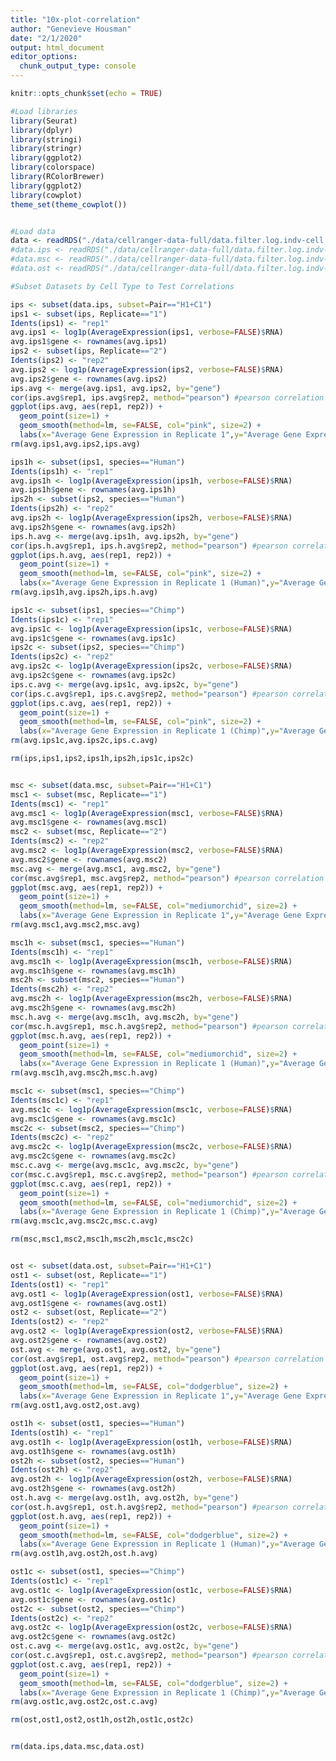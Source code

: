```yaml
---
title: "10x-plot-correlation"
author: "Genevieve Housman"
date: "2/1/2020"
output: html_document
editor_options: 
  chunk_output_type: console
---
```


```r
knitr::opts_chunk$set(echo = TRUE)
```

```r

#Load libraries
library(Seurat)
library(dplyr)
library(stringi)
library(stringr)
library(ggplot2)
library(colorspace)
library(RColorBrewer)
library(ggplot2)
library(cowplot)
theme_set(theme_cowplot())


#Load data
data <- readRDS("./data/cellranger-data-full/data.filter.log.indv-cell.int19k-tot.assign.rds") #integrate across individuals - total (15k genes)
#data.ips <- readRDS("./data/cellranger-data-full/data.filter.log.indv-cell.int-t0.assign.rds") #integrate across individuals - Time 0
#data.msc <- readRDS("./data/cellranger-data-full/data.filter.log.indv-cell.int-t1.assign.rds") #integrate across individuals - Time 1
#data.ost <- readRDS("./data/cellranger-data-full/data.filter.log.indv-cell.int-t2.assign.rds") #integrate across individuals - Time 2

#Subset Datasets by Cell Type to Test Correlations

ips <- subset(data.ips, subset=Pair=="H1+C1")
ips1 <- subset(ips, Replicate=="1")
Idents(ips1) <- "rep1"
avg.ips1 <- log1p(AverageExpression(ips1, verbose=FALSE)$RNA)
avg.ips1$gene <- rownames(avg.ips1)
ips2 <- subset(ips, Replicate=="2")
Idents(ips2) <- "rep2"
avg.ips2 <- log1p(AverageExpression(ips2, verbose=FALSE)$RNA)
avg.ips2$gene <- rownames(avg.ips2)
ips.avg <- merge(avg.ips1, avg.ips2, by="gene")
cor(ips.avg$rep1, ips.avg$rep2, method="pearson") #pearson correlation = 0.99
ggplot(ips.avg, aes(rep1, rep2)) +
  geom_point(size=1) +
  geom_smooth(method=lm, se=FALSE, col="pink", size=2) +
  labs(x="Average Gene Expression in Replicate 1",y="Average Gene Expression in Replicate 2")
rm(avg.ips1,avg.ips2,ips.avg)

ips1h <- subset(ips1, species=="Human")
Idents(ips1h) <- "rep1"
avg.ips1h <- log1p(AverageExpression(ips1h, verbose=FALSE)$RNA)
avg.ips1h$gene <- rownames(avg.ips1h)
ips2h <- subset(ips2, species=="Human")
Idents(ips2h) <- "rep2"
avg.ips2h <- log1p(AverageExpression(ips2h, verbose=FALSE)$RNA)
avg.ips2h$gene <- rownames(avg.ips2h)
ips.h.avg <- merge(avg.ips1h, avg.ips2h, by="gene")
cor(ips.h.avg$rep1, ips.h.avg$rep2, method="pearson") #pearson correlation = 0.98
ggplot(ips.h.avg, aes(rep1, rep2)) +
  geom_point(size=1) +
  geom_smooth(method=lm, se=FALSE, col="pink", size=2) +
  labs(x="Average Gene Expression in Replicate 1 (Human)",y="Average Gene Expression in Replicate 2 (Human)")
rm(avg.ips1h,avg.ips2h,ips.h.avg)

ips1c <- subset(ips1, species=="Chimp")
Idents(ips1c) <- "rep1"
avg.ips1c <- log1p(AverageExpression(ips1c, verbose=FALSE)$RNA)
avg.ips1c$gene <- rownames(avg.ips1c)
ips2c <- subset(ips2, species=="Chimp")
Idents(ips2c) <- "rep2"
avg.ips2c <- log1p(AverageExpression(ips2c, verbose=FALSE)$RNA)
avg.ips2c$gene <- rownames(avg.ips2c)
ips.c.avg <- merge(avg.ips1c, avg.ips2c, by="gene")
cor(ips.c.avg$rep1, ips.c.avg$rep2, method="pearson") #pearson correlation = 0.99
ggplot(ips.c.avg, aes(rep1, rep2)) +
  geom_point(size=1) +
  geom_smooth(method=lm, se=FALSE, col="pink", size=2) +
  labs(x="Average Gene Expression in Replicate 1 (Chimp)",y="Average Gene Expression in Replicate 2 (Chimp)")
rm(avg.ips1c,avg.ips2c,ips.c.avg)

rm(ips,ips1,ips2,ips1h,ips2h,ips1c,ips2c)


msc <- subset(data.msc, subset=Pair=="H1+C1")
msc1 <- subset(msc, Replicate=="1")
Idents(msc1) <- "rep1"
avg.msc1 <- log1p(AverageExpression(msc1, verbose=FALSE)$RNA)
avg.msc1$gene <- rownames(avg.msc1)
msc2 <- subset(msc, Replicate=="2")
Idents(msc2) <- "rep2"
avg.msc2 <- log1p(AverageExpression(msc2, verbose=FALSE)$RNA)
avg.msc2$gene <- rownames(avg.msc2)
msc.avg <- merge(avg.msc1, avg.msc2, by="gene")
cor(msc.avg$rep1, msc.avg$rep2, method="pearson") #pearson correlation = 0.97
ggplot(msc.avg, aes(rep1, rep2)) +
  geom_point(size=1) +
  geom_smooth(method=lm, se=FALSE, col="mediumorchid", size=2) +
  labs(x="Average Gene Expression in Replicate 1",y="Average Gene Expression in Replicate 2")
rm(avg.msc1,avg.msc2,msc.avg)

msc1h <- subset(msc1, species=="Human")
Idents(msc1h) <- "rep1"
avg.msc1h <- log1p(AverageExpression(msc1h, verbose=FALSE)$RNA)
avg.msc1h$gene <- rownames(avg.msc1h)
msc2h <- subset(msc2, species=="Human")
Idents(msc2h) <- "rep2"
avg.msc2h <- log1p(AverageExpression(msc2h, verbose=FALSE)$RNA)
avg.msc2h$gene <- rownames(avg.msc2h)
msc.h.avg <- merge(avg.msc1h, avg.msc2h, by="gene")
cor(msc.h.avg$rep1, msc.h.avg$rep2, method="pearson") #pearson correlation = 0.98
ggplot(msc.h.avg, aes(rep1, rep2)) +
  geom_point(size=1) +
  geom_smooth(method=lm, se=FALSE, col="mediumorchid", size=2) +
  labs(x="Average Gene Expression in Replicate 1 (Human)",y="Average Gene Expression in Replicate 2 (Human)")
rm(avg.msc1h,avg.msc2h,msc.h.avg)

msc1c <- subset(msc1, species=="Chimp")
Idents(msc1c) <- "rep1"
avg.msc1c <- log1p(AverageExpression(msc1c, verbose=FALSE)$RNA)
avg.msc1c$gene <- rownames(avg.msc1c)
msc2c <- subset(msc2, species=="Chimp")
Idents(msc2c) <- "rep2"
avg.msc2c <- log1p(AverageExpression(msc2c, verbose=FALSE)$RNA)
avg.msc2c$gene <- rownames(avg.msc2c)
msc.c.avg <- merge(avg.msc1c, avg.msc2c, by="gene")
cor(msc.c.avg$rep1, msc.c.avg$rep2, method="pearson") #pearson correlation = 0.92
ggplot(msc.c.avg, aes(rep1, rep2)) +
  geom_point(size=1) +
  geom_smooth(method=lm, se=FALSE, col="mediumorchid", size=2) +
  labs(x="Average Gene Expression in Replicate 1 (Chimp)",y="Average Gene Expression in Replicate 2 (Chimp)")
rm(avg.msc1c,avg.msc2c,msc.c.avg)

rm(msc,msc1,msc2,msc1h,msc2h,msc1c,msc2c)


ost <- subset(data.ost, subset=Pair=="H1+C1")
ost1 <- subset(ost, Replicate=="1")
Idents(ost1) <- "rep1"
avg.ost1 <- log1p(AverageExpression(ost1, verbose=FALSE)$RNA)
avg.ost1$gene <- rownames(avg.ost1)
ost2 <- subset(ost, Replicate=="2")
Idents(ost2) <- "rep2"
avg.ost2 <- log1p(AverageExpression(ost2, verbose=FALSE)$RNA)
avg.ost2$gene <- rownames(avg.ost2)
ost.avg <- merge(avg.ost1, avg.ost2, by="gene")
cor(ost.avg$rep1, ost.avg$rep2, method="pearson") #pearson correlation = 0.95
ggplot(ost.avg, aes(rep1, rep2)) +
  geom_point(size=1) +
  geom_smooth(method=lm, se=FALSE, col="dodgerblue", size=2) +
  labs(x="Average Gene Expression in Replicate 1",y="Average Gene Expression in Replicate 2")
rm(avg.ost1,avg.ost2,ost.avg)

ost1h <- subset(ost1, species=="Human")
Idents(ost1h) <- "rep1"
avg.ost1h <- log1p(AverageExpression(ost1h, verbose=FALSE)$RNA)
avg.ost1h$gene <- rownames(avg.ost1h)
ost2h <- subset(ost2, species=="Human")
Idents(ost2h) <- "rep2"
avg.ost2h <- log1p(AverageExpression(ost2h, verbose=FALSE)$RNA)
avg.ost2h$gene <- rownames(avg.ost2h)
ost.h.avg <- merge(avg.ost1h, avg.ost2h, by="gene")
cor(ost.h.avg$rep1, ost.h.avg$rep2, method="pearson") #pearson correlation = 0.98
ggplot(ost.h.avg, aes(rep1, rep2)) +
  geom_point(size=1) +
  geom_smooth(method=lm, se=FALSE, col="dodgerblue", size=2) +
  labs(x="Average Gene Expression in Replicate 1 (Human)",y="Average Gene Expression in Replicate 2 (Human)")
rm(avg.ost1h,avg.ost2h,ost.h.avg)

ost1c <- subset(ost1, species=="Chimp")
Idents(ost1c) <- "rep1"
avg.ost1c <- log1p(AverageExpression(ost1c, verbose=FALSE)$RNA)
avg.ost1c$gene <- rownames(avg.ost1c)
ost2c <- subset(ost2, species=="Chimp")
Idents(ost2c) <- "rep2"
avg.ost2c <- log1p(AverageExpression(ost2c, verbose=FALSE)$RNA)
avg.ost2c$gene <- rownames(avg.ost2c)
ost.c.avg <- merge(avg.ost1c, avg.ost2c, by="gene")
cor(ost.c.avg$rep1, ost.c.avg$rep2, method="pearson") #pearson correlation = 0.86
ggplot(ost.c.avg, aes(rep1, rep2)) +
  geom_point(size=1) +
  geom_smooth(method=lm, se=FALSE, col="dodgerblue", size=2) +
  labs(x="Average Gene Expression in Replicate 1 (Chimp)",y="Average Gene Expression in Replicate 2 (Chimp)")
rm(avg.ost1c,avg.ost2c,ost.c.avg)

rm(ost,ost1,ost2,ost1h,ost2h,ost1c,ost2c)


rm(data.ips,data.msc,data.ost)

```
